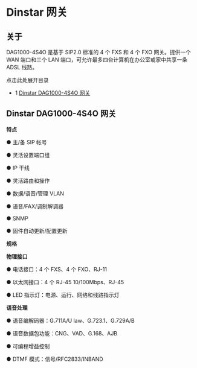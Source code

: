 # Dinstar 网关

## 关于

DAG1000-4S4O 是基于 SIP2.0 标准的 4 个 FXS 和 4 个 FXO 网关。提供一个 WAN 端口和三个 LAN 端口，可允许最多四台计算机在办公室或家中共享一条 ADSL 线路。

点击此处展开目录

* 1 [Dinstar DAG1000-4S4O 网关](#dinstar-dag1000-4s4o-网关)

## Dinstar DAG1000-4S4O 网关

**特点**

 ● 主/备 SIP 帐号

 ● 灵活设置端口组

 ● IP 干线

 ● 灵活路由和操作

 ● 数据/语音/管理 VLAN

 ● 语音/FAX/调制解调器

 ● SNMP

 ● 固件自动更新/配置更新

**规格**

**物理接口**

 ● 电话接口：4 个 FXS、4 个 FXO、RJ-11

 ● 以太网接口：4 个 RJ-45 10/100Mbps、RJ-45

 ● LED 指示灯：电源、运行、网络和线路指示灯

**语音处理**

 ● 语音编解码器：G.711A/U law、G.723.1、G.729A/B

 ● 语音数据包功能：CNG、VAD、G.168、AJB

 ● 可编程增益控制

 ● DTMF 模式：信号/RFC2833/INBAND